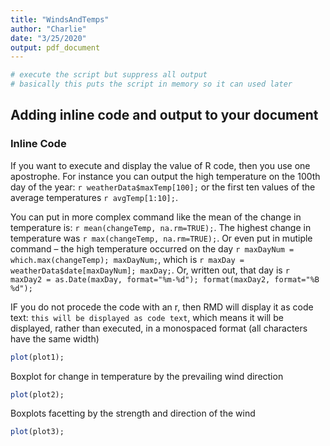 ```yaml
---
title: "WindsAndTemps"
author: "Charlie"
date: "3/25/2020"
output: pdf_document
---
```


```r
# execute the script but suppress all output
# basically this puts the script in memory so it can used later
```

## Adding inline code and output to your document

### Inline Code
If you want to execute and display the value of R code, then you use one apostrophe. For instance you can output the high temperature on the 100th day of the year: `r weatherData$maxTemp[100];` or the first ten values of the average temperatures `r avgTemp[1:10];`.

You can put in more complex command like the mean of the change in temperature is: `r mean(changeTemp, na.rm=TRUE);`.  The highest change in temperature was `r max(changeTemp, na.rm=TRUE);`.  Or even put in mutiple command -- the high temperature occurred on the day `r maxDayNum = which.max(changeTemp); maxDayNum;`, which is `r maxDay = weatherData$date[maxDayNum]; maxDay;`.  Or, written out, that day is `r maxDay2 = as.Date(maxDay, format="%m-%d"); format(maxDay2, format="%B %d");`

IF you do not procede the code with an r, then RMD will display it as code text: `this will be displayed as code text`, which means it will be displayed, rather than executed, in a monospaced format (all characters have the same width)



```r
plot(plot1);
```

Boxplot for change in temperature by the prevailing wind direction

```r
plot(plot2);
```

Boxplots facetting by the strength and direction of the wind

```r
plot(plot3);
```
